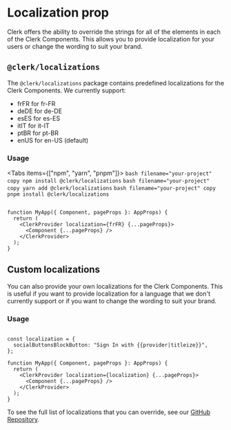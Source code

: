 
# Localization prop

Clerk offers the ability to override the strings for all of the elements in each of the Clerk Components. This allows you to provide localization for your users or change the wording to suit your brand.

## `@clerk/localizations`

The `@clerk/localizations` package contains predefined localizations for the Clerk Components. We currently support:

- frFR for fr-FR
- deDE for de-DE
- esES for es-ES
- itIT for it-IT
- ptBR for pt-BR
- enUS for en-US (default)

### Usage

<Tabs items={["npm", "yarn", "pnpm"]}>
  <Tab>
    ``` bash filename="your-project" copy npm install @clerk/localizations ```
  </Tab>
  <Tab>
    ``` bash filename="your-project" copy yarn add @clerk/localizations ```
  </Tab>
  <Tab>
    ``` bash filename="your-project" copy pnpm install @clerk/localizations ```
  </Tab>
</Tabs>

```tsx filename="_app.tsx" copy

function MyApp({ Component, pageProps }: AppProps) {
  return (
    <ClerkProvider localization={frFR} {...pageProps}>
      <Component {...pageProps} />
    </ClerkProvider>
  );
}

```

## Custom localizations

You can also provide your own localizations for the Clerk Components. This is useful if you want to provide localization for a language that we don't currently support or if you want to change the wording to suit your brand.

### Usage

```tsx filename="_app.tsx" copy

const localization = {
  socialButtonsBlockButton: "Sign In with {{provider|titleize}}",
};

function MyApp({ Component, pageProps }: AppProps) {
  return (
    <ClerkProvider localization={localization} {...pageProps}>
      <Component {...pageProps} />
    </ClerkProvider>
  );
}

```

To see the full list of localizations that you can override, see our [GitHub Repository](https://github.com/clerkinc/javascript/blob/main/packages/localizations/src/en-US.ts).
